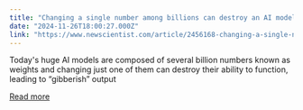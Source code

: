```yaml
---
title: "Changing a single number among billions can destroy an AI model"
date: "2024-11-26T18:00:27.000Z"
link: "https://www.newscientist.com/article/2456168-changing-a-single-number-among-billions-can-destroy-an-ai-model/?utm_campaign=RSS%7CNSNS&utm_source=NSNS&utm_medium=RSS&utm_content=technology"
---
```


Today's huge AI models are composed of several billion numbers known as weights and changing just one of them can destroy their ability to function, leading to “gibberish” output

[Read more](https://www.newscientist.com/article/2456168-changing-a-single-number-among-billions-can-destroy-an-ai-model/?utm_campaign=RSS%7CNSNS&utm_source=NSNS&utm_medium=RSS&utm_content=technology)

